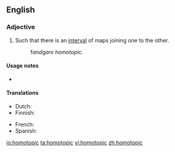 ==English==
{{wikipedia}}
===Adjective===
{{en-adj|-}}

# {{context|topology|of two [[map]]s|lang=en}} Such that there is an [[interval]] of maps joining one to the other.
#: f'' and ''g'' are homotopic.''

====Usage notes====
* {{en-usage-equal}}

====Translations====
{{trans-top|(topology) such that there is an interval of maps joining one to the other}}
* Dutch: {{t-|nl|homotopisch}}
* Finnish: {{t-|fi|homotooppinen}}
{{trans-mid}}
* French: {{t-|fr|homotopique|m|f}}
* Spanish: {{t-|es|homotópico}}
{{trans-bottom}}

[[io:homotopic]]
[[ta:homotopic]]
[[vi:homotopic]]
[[zh:homotopic]]